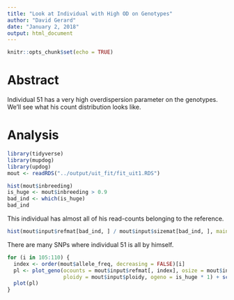```yaml
---
title: "Look at Individual with High OD on Genotypes"
author: "David Gerard"
date: "January 2, 2018"
output: html_document
---
```


```r
knitr::opts_chunk$set(echo = TRUE)
```

# Abstract

Individual 51 has a very high overdispersion parameter on the genotypes. We'll see what his count distribution looks like.

# Analysis

```r
library(tidyverse)
library(mupdog)
library(updog)
mout <- readRDS("../output/uit_fit/fit_uit1.RDS")
```

```r
hist(mout$inbreeding)
is_huge <- mout$inbreeding > 0.9
bad_ind <- which(is_huge)
bad_ind
```

This individual has almost all of his read-counts belonging to the reference.
```r
hist(mout$input$refmat[bad_ind, ] / mout$input$sizemat[bad_ind, ], main = "proportion of readcounts reference", xlab = "prop reference")
```

There are many SNPs where individual 51 is all by himself.
```r
for (i in 105:110) {
  index <- order(mout$allele_freq, decreasing = FALSE)[i]
  pl <- plot_geno(ocounts = mout$input$refmat[, index], osize = mout$input$sizemat[, index], 
                  ploidy = mout$input$ploidy, ogeno = is_huge * 1) + scale_color_discrete(name = "ind 51")
  plot(pl)
}

```


